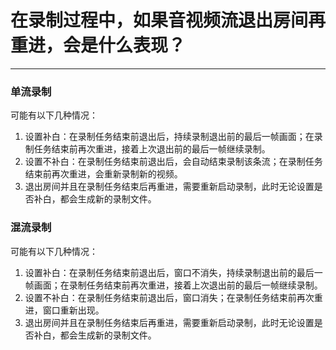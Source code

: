 # 在录制过程中，如果音视频流退出房间再重进，会是什么表现？
---

### 单流录制
可能有以下几种情况：
1. 设置补白：在录制任务结束前退出后，持续录制退出前的最后一帧画面；在录制任务结束前再次重进，接着上次退出前的最后一帧继续录制。
2. 设置不补白：在录制任务结束前退出后，会自动结束录制该条流；在录制任务结束前再次重进，会重新录制新的视频。
3. 退出房间并且在录制任务结束后再重进，需要重新启动录制，此时无论设置是否补白，都会生成新的录制文件。

### 混流录制
可能有以下几种情况：
1. 设置补白：在录制任务结束前退出后，窗口不消失，持续录制退出前的最后一帧画面；在录制任务结束前再次重进，接着上次退出前的最后一帧继续录制。
2. 设置不补白：在录制任务结束前退出后，窗口消失；在录制任务结束前再次重进，窗口重新出现。
3. 退出房间并且在录制任务结束后再重进，需要重新启动录制，此时无论设置是否补白，都会生成新的录制文件。